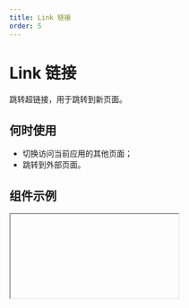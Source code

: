 ```yaml
---
title: Link 链接
order: 5
---
```


# Link 链接

跳转超链接，用于跳转到新页面。

## 何时使用

- 切换访问当前应用的其他页面；
- 跳转到外部页面。

## 组件示例


<Iframe url="https://www.aliwork.com/developer/link-v2?isRenderNav=false" />

## 组件属性


<AttrTable
  dataSource={[
    {
      code: "content",
      type: "string",
      default: `'这里是一个链接'`,
      desc: "设置链接内容",
    },
    {
      code: "textOverflow",
      type: "boolean",
      default: "false",
      desc: "单行截断,文字超过一行是否使用...显示",
    },
    {
      code: "type",
      type: `'page' | 'url'`,
      default: `'page'`,
      desc: "跳转内部页面或跳转外部链接",
    },
    {
      code: "url",
      type: "string",
      default: "-",
      desc: "添加一个链接地址,点击链接即可跳转对应页面",
    },
    {
      code: "isBlank",
      type: "boolean",
      default: "false",
      desc: "是否新开页面",
    },
    {
      code: "params",
      type: "object",
      default: "-",
      desc: "url 查询参数,多用于页面跳转传参",
    },
    {
      code: "onClick",
      type: "(ctx: object) => void",
      default: "-",
      desc: "点击链接触发的事件",
    },
  ]}
/>
